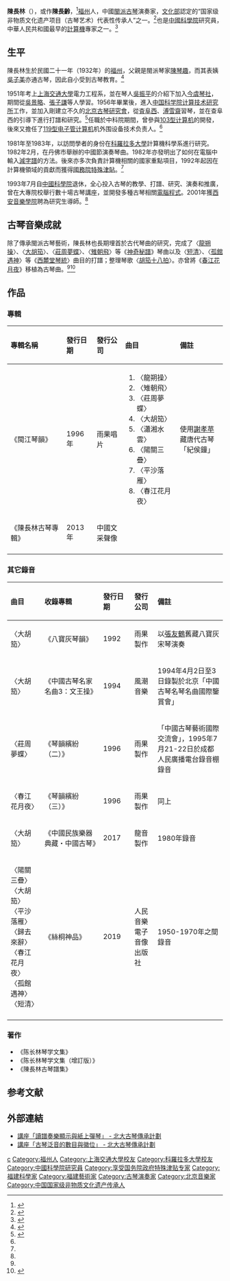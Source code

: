 {{Infobox entertainer
| type                      = 傳統音樂
| honorific_prefix          = 
| name                      = 陳長林
| honorific_suffix          = 
| native_name               = 
| native_name_lang          = 
| romanized_name            = Chen Changlin
| image                     =
| caption                   =
| birth_name                = 陳長齡
| birth_date                = {{Birth date and age|1932|7|22}}
| birth_place               = {{ROC}}[[福州|福州]]
| death_date                = 
| death_place               = 
| death_cause               = 
| residence                 = [[北京|北京]]
| nationality               = {{PRC}}
| alma_mater                = [[上海交通大學|上海交通大學]]
| occupation                =  古琴演奏家、科學家
| instrument                = [[古琴|古琴]]
| genre                     = 中國傳統音樂
| famous_works              = 《閩江琴韻》<br />《陳長林古琴專輯》<br />《陳長林琴學文集》
| related_group             = [[今虞琴社|今虞琴社]]<br />[[北京古琴研究會|北京古琴研究會]]
}}

'''陳長林'''（{{bd|1932年|7月22日}}），或作'''陳長齡'''，<ref>{{Cite book|title=《陳長林琴學文集（增訂版）》|author=陳長林|publisher=文化藝術|year=2017|isbn=9787503963261|location=北京|pages=392|quote=我過去多用『陳長齡』這個名字}}</ref>[[福州|福州]]人，中國[[閩派古琴|閩派]][[古琴|古琴]]演奏家，[[中華人民共和國文化部|文化部]]認定的“国家级非物质文化遗产项目（古琴艺术）代表性传承人”之一。<ref name="非遺傳承人">{{Cite web|url=http://www.ihchina.cn/ccr_detail/876/|title=陈长林|accessdate=2021-03-22|work=|publisher=中国非物质文化遗产网·中国非物质文化遗产数字博物馆|archive-date=2021-11-04|archive-url=https://web.archive.org/web/20211104023052/http://www.ihchina.cn/ccr_detail/876|dead-url=no}}</ref>也是[[中國科學院|中國科學院]]研究員，中華人民共和國最早的[[電腦|計算機]]專家之一。<ref name="民族報">{{Cite web|url=http://www.mzb.com.cn/zgmzb/html/2003-11/25/content_39431.htm|title=陈长林的古琴人生|accessdate=2014-07-11|work=|publisher=[[中國民族報|中國民族報]]|date=2003-11-25}}{{dead link|date=2018年5月 |bot=InternetArchiveBot |fix-attempted=yes }}</ref>

==生平==
陳長林生於民國二十一年（1932年）的[[福州|福州]]，父親是閩派琴家[[陳琴趣|陳琴趣]]，而其表姨[[吳子美|吳子美]]亦通古琴，因此自小受到古琴教育。<ref name="現代琴人傳">{{Cite book|title=《現代琴人傳（下）》|last=淩瑞蘭|publisher=上海音樂學院|year=2009|isbn=9787806924372|location=上海市|pages=6-17}}</ref>

1951年考上[[上海交通大學|上海交通大學]]電力工程系，並在琴人[[吳振平|吳振平]]的介紹下加入[[今虞琴社|今虞琴社]]，期間從[[吳景略|吳景略]]、[[張子謙|張子謙]]等人學習。1956年畢業後，進入[[中国科学院计算技术研究所|中国科学院计算技术研究所]]工作，並加入剛建立不久的[[北京古琴研究會|北京古琴研究會]]，從[[査阜西|査阜西]]、[[溥雪齋|溥雪齋]]習琴，並在查阜西的引導下進行打譜和研究。<ref>{{Cite book|title=《操縵瑣記》|author=張子謙|authorlink=張子謙|publisher=中華書局|year=2005|isbn=9787101048513|quote=（1957年）十一月三日  北京古琴研究會得政府撥款，購置新屋一所，因余等來京，特提早於是日遷入並於午後召集擴大琴會，到約四五十人，一時稱盛。晤[[管平湖|平湖]]、[[王迪_(音樂家)|王迪]]、[[許健|許健]]、[[楊葆元|乾齋]]、[[李廷松_(音樂家)|廷松]]、[[謝孝苹|孝苹]]、[[陳長林|長齡]]等人，依次彈琴。…… 餐後[[溥伒|溥老]]復邀余及景略、孝苹、長齡等數人至其寓彈琴，與孝苹、長齡各合奏〈龍翔〉一曲。}}</ref>任職於中科院期間，曾參與[[103型计算机|103型计算机]]的開發，後來又擔任了[[119型电子管计算机|119型电子管计算机]]机外围设备技术负责人。<ref name="現代琴人傳"/>

1981年至1983年，以訪問學者的身份在[[科羅拉多大學|科羅拉多大學]]計算機科學系進行研究。1982年2月，在丹佛市舉辦的中國節演奏琴曲。1982年亦發明出了如何在電腦中輸入[[減字譜|減字譜]]的方法。後來亦多次負責計算機相關的國家重點項目，1992年起因在計算機領域的貢獻而獲得[[國務院特殊津貼|國務院特殊津貼]]。<ref name="現代琴人傳"/>

1993年7月自[[中國科學院|中國科學院]]退休，全心投入古琴的教學、打譜、研究、演奏和推廣，曾在大專院校舉行數十場古琴講座，並開發多種古琴相關[[電腦程式|電腦程式]]。2001年獲[[西安音樂學院|西安音樂學院]]聘為研究生導師。<ref name="現代琴人傳"/>

==古琴音樂成就==
除了傳承閩派古琴藝術，陳長林也長期埋首於古代琴曲的研究，完成了〈[[龍朔操|龍朔操]]〉、〈[[大胡笳|大胡笳]]〉、〈[[莊周夢蝶_(古琴曲)|莊周夢蝶]]〉、〈[[雉朝飛|雉朝飛]]〉等《[[神奇秘譜|神奇秘譜]]》琴曲以及〈[[短清|短清]]〉、〈[[孤館遇神|孤館遇神]]〉等《[[西麓堂琴統|西麓堂琴統]]〉曲目的打譜；整理琴歌〈[[胡笳十八拍|胡笳十八拍]]〉。亦曾將《[[春江花月夜|春江花月夜]]》移植為古琴曲。<ref name="現代琴人傳"/><ref name="譜集">{{Cite book|title=《陳長林古琴譜集》|author=陳長林|publisher=文化藝術出版社|year=2013|isbn=9787503956904}}</ref>

==作品==
===專輯===

{| class="wikitable"

!align="left" width="330px"| 專輯名稱
!align="left" width="90px"| 發行日期
!align="left" width="140px"| 發行公司
!align="left" width="250px"| 曲目
!align="left" width="250px"| 備註
|-
| 《閩江琴韻》
| 1996年
| 雨果唱片
| {{HideH|曲目}}
#〈龍朔操〉
#〈雉朝飛〉
#〈莊周夢蝶〉
#〈大胡笳〉
#〈瀟湘水雲〉
#〈陽關三疊〉
#〈平沙落雁〉
#〈春江花月夜〉
{{Hidef}}
|使用[[謝孝苹|謝孝苹]]藏唐代古琴「紀侯鐘」
|-
| 《陳長林古琴專輯》
| 2013年
| 中國文采聲像
|
|
|-
|}

===其它錄音===
{| class="wikitable"

!align="left" width="150px"| 曲目
!align="left" width="300px"| 收錄專輯
!align="left" width="100px"| 發行日期
!align="left" width="100px"| 發行公司
!align="left" width="400px"| 備註
|-
| 〈大胡笳〉
| 《八寶灰琴韻》
| 1992
| 雨果製作
| 以[[張友鶴|張友鶴]]舊藏八寶灰宋琴演奏
|-
| 〈大胡笳〉
| 《中國古琴名家名曲3：文王操》
| 1994
| 風潮音樂
| 1994年4月2日至3日錄製於北京「中國古琴名琴名曲國際鑒賞會」
|-
| 〈莊周夢蝶〉
| 《琴韻繽紛（二）》
| 1996
| 雨果製作
| 「中國古琴藝術國際交流會」，1995年7月21-22日於成都人民廣播電台錄音棚錄音
|-
| 〈春江花月夜〉
| 《琴韻繽紛（三）》
| 1996
| 雨果製作
| 同上
|-
| 〈大胡笳〉
| 《中國民族樂器典藏・中國古琴》
| 2017
| 龍音製作
| 1980年錄音
|-
| 〈陽關三疊〉<br />〈大胡笳〉<br />〈平沙落雁〉<br />〈歸去來辭〉<br />〈春江花月夜〉<br />〈孤館遇神〉<br />〈短清〉
| 《絲桐神品》
| 2019
| 人民音樂電子音像出版社
| 1950-1970年之間錄音
|-
|}

===著作===
*《陈长林琴学文集》
*《陈长林琴学文集（增訂版）》
*《陳長林古琴譜集》

== 参考文献 ==
{{reflist}}

== 外部連結 ==
*[https://mp.weixin.qq.com/s/6s5Ig8rMPnbXXzN50CuwqA 講座「讀譜奏樂顯示與紙上彈琴」 - 北大古琴傳承計劃] {{Wayback|url=https://mp.weixin.qq.com/s/6s5Ig8rMPnbXXzN50CuwqA |date=20210910063034 }}
*[https://mp.weixin.qq.com/s/jnsE-NkLeeqlr1J-MRFU5g 講座「古琴泛音的數目與徽位」 - 北大古琴傳承計劃] {{Wayback|url=https://mp.weixin.qq.com/s/jnsE-NkLeeqlr1J-MRFU5g |date=20210910033649 }}

{{第二批國家級非物質文化遺產古琴項目代表性傳承人}}
{{Authority control}}
{{DEFAULTSORT:C}}
[[Category:陳姓|c]]
[[Category:福州人|Category:福州人]]
[[Category:上海交通大學校友|Category:上海交通大學校友]]
[[Category:科羅拉多大學校友|Category:科羅拉多大學校友]]
[[Category:中國科學院研究員|Category:中國科學院研究員]]
[[Category:享受国务院政府特殊津贴专家|Category:享受国务院政府特殊津贴专家]]
[[Category:福建科學家|Category:福建科學家]]
[[Category:福建藝術家|Category:福建藝術家]]
[[Category:古琴演奏家|Category:古琴演奏家]]
[[Category:北京音樂家|Category:北京音樂家]]
[[Category:中国国家级非物质文化遗产传承人|Category:中国国家级非物质文化遗产传承人]]